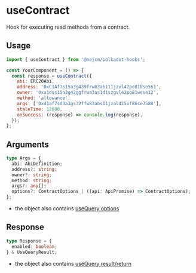 
<Meta title="hooks/useContract" />

# useContract

Hook for executing read methods from a contract.

## Usage

```js
import { useContract } from '@nejcm/polkadot-hooks';

const YourComponent = () => {
  const response = useContract({
    abi: ERC20Abi,
    address: '0xC1Af7s15a3g439frw83ab111jzvl42po818se561',
    owner: '0xa1dss15a3g42ggfrwa3as1d1szgvl42po81wese12',
    method: 'allowance',
    args: ['0xd1af7sd3a3gs32ffw83abs11jzal425of86se7580'],
    staleTime: 12000,
    onSuccess: (response) => console.log(response),
  });
};
```

## Arguments

```ts
type Args = {
  abi: AbiDefinition;
  address?: string;
  owner?: string;
  method: string;
  args?: any[];
  options?: ContractOptions | ((api: ApiPromise) => ContractOptions);
};
```

- the object also contains
  [useQuery options](https://tanstack.com/query/v5/docs/react/reference/useQuery)

## Response

```ts
type Response = {
  enabled: boolean;
} & UseQueryResult;
```

- the object also contains [useQuery result/return](https://tanstack.com/query/v5/docs/react/reference/useQuery)
